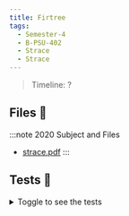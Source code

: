 ```yaml
---
title: Firtree
tags:
  - Semester-4
  - B-PSU-402
  - Strace
  - Strace
---
```

> Timeline: ?


## Files 📂

:::note 2020 Subject and Files
- [strace.pdf](https://github.com/Studio-17/Epitech-Subjects/raw/main/Semester-4/B-PSU-402/Strace/Strace/strace.pdf)
:::

## Tests 🤖
<details>
  <summary>Toggle to see the tests</summary>
  <div>
Yo
  </div>
</details>
